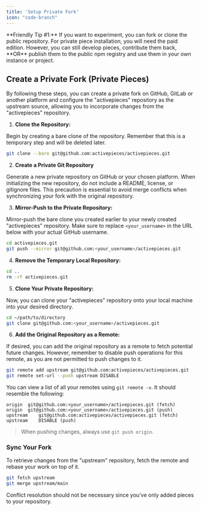 ```yaml
---
title: 'Setup Private Fork'
icon: "code-branch"
---
```


<Tip>
**Friendly Tip #1:** If you want to experiment, you can fork or clone the public repository.
</Tip>

<Tip>
For private piece installation, you will need the paid edition. However, you can still develop pieces, contribute them back, **OR** publish them to the public npm registry and use them in your own instance or project.
</Tip>

## Create a Private Fork (Private Pieces)

By following these steps, you can create a private fork on GitHub, GitLab or another platform and configure the "activepieces" repository as the upstream source, allowing you to incorporate changes from the "activepieces" repository.

1. **Clone the Repository:**

Begin by creating a bare clone of the repository. Remember that this is a temporary step and will be deleted later.

```bash
git clone --bare git@github.com:activepieces/activepieces.git
 ```

2. **Create a Private Git Repository**

Generate a new private repository on GitHub or your chosen platform. When initializing the new repository, do not include a README, license, or gitignore files. This precaution is essential to avoid merge conflicts when synchronizing your fork with the original repository.
   
3. **Mirror-Push to the Private Repository:**

Mirror-push the bare clone you created earlier to your newly created "activepieces" repository. Make sure to replace `<your_username>` in the URL below with your actual GitHub username.

```bash
cd activepieces.git
git push --mirror git@github.com:<your_username>/activepieces.git
```

4. **Remove the Temporary Local Repository:**
  
```bash
cd ..
rm -rf activepieces.git
```

5. **Clone Your Private Repository:**

Now, you can clone your "activepieces" repository onto your local machine into your desired directory.

```bash
cd ~/path/to/directory
git clone git@github.com:<your_username>/activepieces.git
```

6. **Add the Original Repository as a Remote:**

If desired, you can add the original repository as a remote to fetch potential future changes. However, remember to disable push operations for this remote, as you are not permitted to push changes to it.

```bash
git remote add upstream git@github.com:activepieces/activepieces.git
git remote set-url --push upstream DISABLE
```

You can view a list of all your remotes using `git remote -v`. It should resemble the following:

```
origin	git@github.com:<your_username>/activepieces.git (fetch)
origin	git@github.com:<your_username>/activepieces.git (push)
upstream	git@github.com:activepieces/activepieces.git (fetch)
upstream	DISABLE (push)
```

> When pushing changes, always use `git push origin`.

### Sync Your Fork

To retrieve changes from the "upstream" repository, fetch the remote and rebase your work on top of it.

```bash
git fetch upstream
git merge upstream/main
```

Conflict resolution should not be necessary since you've only added pieces to your repository.